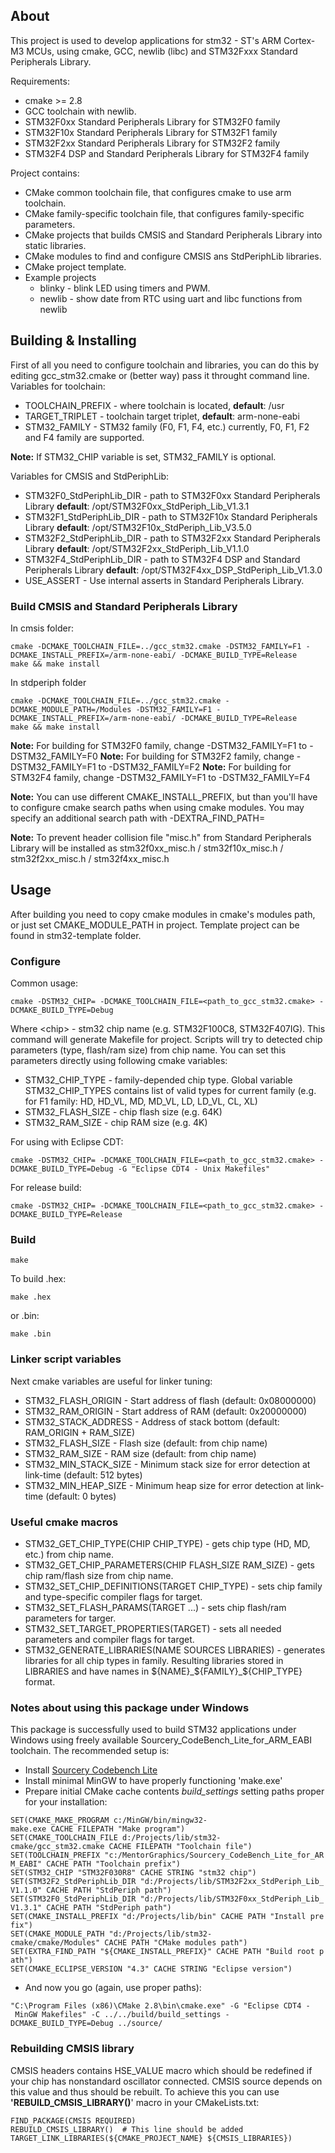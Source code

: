 == About ==
This project is used to develop applications for stm32 - ST's ARM Cortex-M3 MCUs, using cmake, GCC, newlib (libc) and STM32Fxxx Standard Peripherals Library.

Requirements:
* cmake >= 2.8
* GCC toolchain with newlib.
* STM32F0xx Standard Peripherals Library for STM32F0 family
* STM32F10x Standard Peripherals Library for STM32F1 family
* STM32F2xx Standard Peripherals Library for STM32F2 family
* STM32F4 DSP and Standard Peripherals Library for STM32F4 family
Project contains:
* CMake common toolchain file, that configures cmake to use arm toolchain.
* CMake family-specific toolchain file, that configures family-specific parameters.
* CMake projects that builds CMSIS and Standard Peripherals Library into static libraries.
* CMake modules to find and configure CMSIS ans StdPeriphLib libraries.
* CMake project template.
* Example projects
** blinky - blink LED using timers and PWM.
** newlib - show date from RTC using uart and libc functions from newlib

== Building & Installing ==
First of all you need to configure toolchain and libraries, you can do this by editing gcc_stm32.cmake or (better way) pass it throught command line.
Variables for toolchain:
* TOOLCHAIN_PREFIX - where toolchain is located, '''default''': /usr
* TARGET_TRIPLET - toolchain target triplet, '''default''': arm-none-eabi
* STM32_FAMILY - STM32 family (F0, F1, F4, etc.) currently, F0, F1, F2 and F4 family are supported.
'''Note:''' If STM32_CHIP variable is set, STM32_FAMILY is optional.

Variables for CMSIS and StdPeriphLib:
* STM32F0_StdPeriphLib_DIR - path to STM32F0xx Standard Peripherals Library '''default''': /opt/STM32F0xx_StdPeriph_Lib_V1.3.1
* STM32F1_StdPeriphLib_DIR - path to STM32F10x Standard Peripherals Library '''default''': /opt/STM32F10x_StdPeriph_Lib_V3.5.0
* STM32F2_StdPeriphLib_DIR - path to STM32F2xx Standard Peripherals Library '''default''': /opt/STM32F2xx_StdPeriph_Lib_V1.1.0
* STM32F4_StdPeriphLib_DIR - path to STM32F4 DSP and Standard Peripherals Library '''default''': /opt/STM32F4xx_DSP_StdPeriph_Lib_V1.3.0
* USE_ASSERT - Use internal asserts in Standard Peripherals Library.

=== Build CMSIS and Standard Peripherals Library ===
In cmsis folder:
 cmake -DCMAKE_TOOLCHAIN_FILE=../gcc_stm32.cmake -DSTM32_FAMILY=F1 -DCMAKE_INSTALL_PREFIX=<path_to_toolchain>/arm-none-eabi/ -DCMAKE_BUILD_TYPE=Release
 make && make install
In stdperiph folder
 cmake -DCMAKE_TOOLCHAIN_FILE=../gcc_stm32.cmake -DCMAKE_MODULE_PATH=<path_to_cmake_folder_of_this_project>/Modules -DSTM32_FAMILY=F1 -DCMAKE_INSTALL_PREFIX=<path_to_toolchain>/arm-none-eabi/ -DCMAKE_BUILD_TYPE=Release
 make && make install
'''Note:''' For building for STM32F0 family, change -DSTM32_FAMILY=F1 to -DSTM32_FAMILY=F0
'''Note:''' For building for STM32F2 family, change -DSTM32_FAMILY=F1 to -DSTM32_FAMILY=F2
'''Note:''' For building for STM32F4 family, change -DSTM32_FAMILY=F1 to -DSTM32_FAMILY=F4

'''Note:''' You can use different CMAKE_INSTALL_PREFIX, but than you'll have to configure cmake search paths when using cmake modules. You may specify an additional search path with -DEXTRA_FIND_PATH=<path-to-search>

'''Note:''' To prevent header collision file "misc.h" from Standard Peripherals Library will be installed as stm32f0xx_misc.h / stm32f10x_misc.h / stm32f2xx_misc.h / stm32f4xx_misc.h

== Usage ==
After building you need to copy cmake modules in cmake's modules path, or just set CMAKE_MODULE_PATH in project. 
Template project can be found in stm32-template folder.

=== Configure === 
Common usage:
 cmake -DSTM32_CHIP=<chip> -DCMAKE_TOOLCHAIN_FILE=<path_to_gcc_stm32.cmake> -DCMAKE_BUILD_TYPE=Debug <path_to_source_dir>
Where <nowiki><chip></nowiki> - stm32 chip name (e.g. STM32F100C8, STM32F407IG). 
This command will generate Makefile for project.
Scripts will try to detected chip parameters (type, flash/ram size) from chip name. 
You can set this parameters directly using following cmake variables:
* STM32_CHIP_TYPE - family-depended chip type. Global variable STM32_CHIP_TYPES contains list of valid types for current family (e.g. for F1 family: HD, HD_VL, MD, MD_VL, LD, LD_VL, CL, XL)
* STM32_FLASH_SIZE - chip flash size (e.g. 64K)
* STM32_RAM_SIZE - chip RAM size (e.g. 4K)

For using with Eclipse CDT:
 cmake -DSTM32_CHIP=<chip> -DCMAKE_TOOLCHAIN_FILE=<path_to_gcc_stm32.cmake> -DCMAKE_BUILD_TYPE=Debug -G "Eclipse CDT4 - Unix Makefiles" <path_to_source_dir>
For release build:
 cmake -DSTM32_CHIP=<chip> -DCMAKE_TOOLCHAIN_FILE=<path_to_gcc_stm32.cmake> -DCMAKE_BUILD_TYPE=Release <path_to_source_dir>

=== Build ===
 make
To build .hex:
 make <project name>.hex
or .bin:
 make <project name>.bin

=== Linker script variables ===
Next cmake variables are useful for linker tuning:
* STM32_FLASH_ORIGIN - Start address of flash (default: 0x08000000)
* STM32_RAM_ORIGIN - Start address of RAM (default: 0x20000000)
* STM32_STACK_ADDRESS - Address of stack bottom (default: RAM_ORIGIN + RAM_SIZE)
* STM32_FLASH_SIZE - Flash size (default: from chip name)
* STM32_RAM_SIZE - RAM size (default: from chip name)
* STM32_MIN_STACK_SIZE - Minimum stack size for error detection at link-time (default: 512 bytes)
* STM32_MIN_HEAP_SIZE - Minimum heap size for error detection at link-time (default: 0 bytes)

=== Useful cmake macros ===
* STM32_GET_CHIP_TYPE(CHIP CHIP_TYPE) - gets chip type (HD, MD, etc.) from chip name.
* STM32_GET_CHIP_PARAMETERS(CHIP FLASH_SIZE RAM_SIZE) - gets chip ram/flash size from chip name.
* STM32_SET_CHIP_DEFINITIONS(TARGET CHIP_TYPE) - sets chip family and type-specific compiler flags for target.
* STM32_SET_FLASH_PARAMS(TARGET ...) - sets chip flash/ram parameters for targer.
* STM32_SET_TARGET_PROPERTIES(TARGET) - sets all needed parameters and compiler flags for target. 
* STM32_GENERATE_LIBRARIES(NAME SOURCES LIBRARIES) - generates libraries for all chip types in family. Resulting libraries stored in LIBRARIES and have names in ${NAME}_${FAMILY}_${CHIP_TYPE} format.

=== Notes about using this package under Windows ===

This package is successfully used to build STM32 applications under Windows using freely available Sourcery_CodeBench_Lite_for_ARM_EABI toolchain. The recommended setup is:

* Install [http://www.mentor.com/embedded-software/sourcery-tools/sourcery-codebench/overview Sourcery Codebench Lite]
* Install minimal MinGW to have properly functioning 'make.exe'
* Prepare initial CMake cache contents ''build_settings'' setting paths proper for your installation:
 SET(CMAKE_MAKE_PROGRAM c:/MinGW/bin/mingw32-make.exe CACHE FILEPATH "Make program")
 SET(CMAKE_TOOLCHAIN_FILE d:/Projects/lib/stm32-cmake/gcc_stm32.cmake CACHE FILEPATH "Toolchain file")
 SET(TOOLCHAIN_PREFIX "c:/MentorGraphics/Sourcery_CodeBench_Lite_for_ARM_EABI" CACHE PATH "Toolchain prefix")
 SET(STM32_CHIP "STM32F030R8" CACHE STRING "stm32 chip")
 SET(STM32F2_StdPeriphLib_DIR "d:/Projects/lib/STM32F2xx_StdPeriph_Lib_V1.1.0" CACHE PATH "StdPeriph path")
 SET(STM32F0_StdPeriphLib_DIR "d:/Projects/lib/STM32F0xx_StdPeriph_Lib_V1.3.1" CACHE PATH "StdPeriph path")
 SET(CMAKE_INSTALL_PREFIX "d:/Projects/lib/bin" CACHE PATH "Install prefix")
 SET(CMAKE_MODULE_PATH "d:/Projects/lib/stm32-cmake/cmake/Modules" CACHE PATH "CMake modules path")
 SET(EXTRA_FIND_PATH "${CMAKE_INSTALL_PREFIX}" CACHE PATH "Build root path")
 SET(CMAKE_ECLIPSE_VERSION "4.3" CACHE STRING "Eclipse version")

* And now you go (again, use proper paths):
 "C:\Program Files (x86)\CMake 2.8\bin\cmake.exe" -G "Eclipse CDT4 - MinGW Makefiles" -C ../../build/build_settings -DCMAKE_BUILD_TYPE=Debug ../source/

=== Rebuilding CMSIS library ===

CMSIS headers contains HSE_VALUE macro which should be redefined if your chip has nonstandard oscillator connected. CMSIS source depends on this value
and thus should be rebuilt. To achieve this you can use ''''REBUILD_CMSIS_LIBRARY()'''' macro in your CMakeLists.txt:
 FIND_PACKAGE(CMSIS REQUIRED)
 REBUILD_CMSIS_LIBRARY()  # This line should be added
 TARGET_LINK_LIBRARIES(${CMAKE_PROJECT_NAME} ${CMSIS_LIBRARIES})
